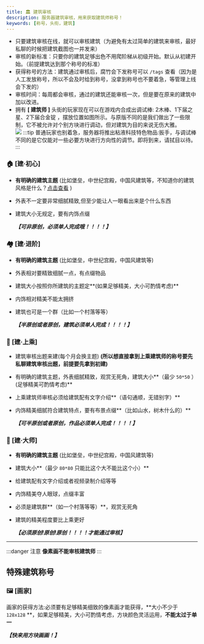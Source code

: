 ```yaml
---
title: 🏛 建筑审核
description: 服务器建筑审核，用来获取建筑师称号！
keywords: [称号，头衔，建筑]
---
```


- 只要建筑审核在线，就可以审核建筑（为避免有太过简单的建筑来审核，最好私聊的时候把建筑截图也一并发来）
- 审核的新标准：只要你的建筑足够出色不用爬阶梯从初级开始。默认从初建开始。（前提建筑达到那个称号的标准）
- 获得称号的方法：建筑通过审核后，腐竹会下发称号可以 `/tags` 查看（因为是人工发放称号，所以不会及时给到称号，没拿到称号也不要着急，等管理上线会下发的）
- 审核时间：每周都会审核，通过的建筑还能审核一次，但是要在原来的建筑中加以改进。
- 拥有 **[ 建筑师 ]** 头街的玩家现在可以在游戏内合成出调试棒: 2木棒、1下届之星、2下届合金锭 ，摆放位置如图所示。与原版不同的是我们做出了一些限制，它不被允许对个别方块进行调动，但对建筑为目的来说无伤大雅。  
![](\img\build\e63fa0949e560c8d7b966fd268bc01e1.png)
:::tip
普通玩家也别着急，服务器将推出粘液科技特色物品:扳手，与调试棒不同的是它仅能对一些必要方块进行方向性的调节。即将到来，请拭目以待。
:::
### 🏠 \[建·初心\]

- **有明确的建筑主题** (比如堡垒，中世纪宫殿，中国风建筑等，不知道你的建筑风格是什么？[<u>点击查看</u>](https://www.bilibili.com/read/cv15967515/) )
- 外表不一定要非常细腻精致,但至少能让人一眼看出来是个什么东西
- 建筑大小无规定，要有内饰点缀

    ***【可非原创，必须单人完成哦！！！！】***

### 🏘 \[建·进阶\]

- **有明确的建筑主题** (比如堡垒，中世纪宫殿，中国风建筑等)
- 外表相对要精致细腻一点，有点缀物品
- 建筑大小按照你所建筑的主题定**(如果足够精美，大小可酌情考虑)**
- 内饰相对精美不能太拥挤
- 建筑也可是一个群（比如一个村落等等）

    ***【半原创或者原创，建筑必须单人完成！！！！】***

### 🏢 \[建·上乘\]

- 建筑审核出题来建\(每个月会换主题\) **\(所以想直接拿到上乘建筑师的称号要先私聊建筑审核出题，前提要先拿到初建\)**
- 有明确的建筑主题，外表细腻精致，观赏无死角，建筑大小**（最少 `50*50` ）(足够精美可酌情考虑)**
- 上乘建筑师审核必须给建筑配有文字介绍**（语句通顺，无错别字）**
- 内饰精美细腻符合建筑特点，要有布景点缀**（比如山水，树木什么的）**

    ***【可半原创或者原创，作品必须单人完成！！！！】***

### 🏰 \[建·大师\]

- **有明确的建筑主题** (比如堡垒，中世纪宫殿，中国风建筑等)
- 建筑大小**（最少 `80*80` 只能比这个大不能比这个小）**
- 给建筑配有文字介绍或者视频录制介绍等等
- 内饰精美夺人眼球，点缀丰富
- 必须是建筑群**（如一个村落等等）**，观赏无死角
- 建筑的精美程度要比上乘更好

  ***【必须原创!原创!原创！！！！才能通过审核】***
***
:::danger 注意
**像素画不能审核建筑师**
:::
## 特殊建筑称号
### 🖼 \[画家\] 
画家的获得方法:必须要有足够精美细致的像素画才能获得，**大小不少于 `128x128` **，如果足够精美，大小可酌情考虑，方块颜色灵活运用，**不能太过于单一**

  ***【快来用方块画画！】***